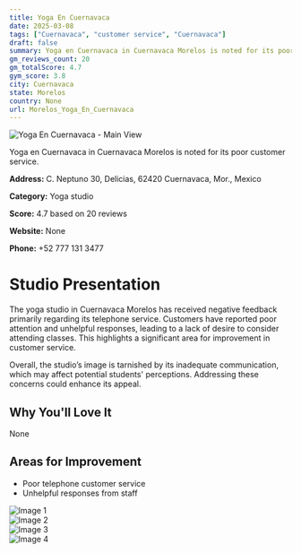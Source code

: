 ```yaml
---
title: Yoga En Cuernavaca
date: 2025-03-08
tags: ["Cuernavaca", "customer service", "Cuernavaca"]  
draft: false
summary: Yoga en Cuernavaca in Cuernavaca Morelos is noted for its poor customer service.
gm_reviews_count: 20
gm_totalScore: 4.7
gym_score: 3.8
city: Cuernavaca
state: Morelos
country: None
url: Morelos_Yoga_En_Cuernavaca
---
```


<div className="aspect-[16/9] relative my-8">
  <img 
    src="https://lh5.googleusercontent.com/p/AF1QipPO6hKk2phvSkG6mgtWC6_KR7oeSoj0sNEGssdy=w1920-h1080-k-no"
    alt="Yoga En Cuernavaca - Main View"
    className="object-cover absolute inset-0 w-full h-full rounded-lg"
  />
</div>

Yoga en Cuernavaca in Cuernavaca Morelos is noted for its poor customer service.

**Address:** C. Neptuno 30, Delicias, 62420 Cuernavaca, Mor., Mexico

**Category:** Yoga studio

**Score:** 4.7 based on 20 reviews

**Website:** None

**Phone:** +52 777 131 3477

# Studio Presentation

The yoga studio in Cuernavaca Morelos has received negative feedback primarily regarding its telephone service. Customers have reported poor attention and unhelpful responses, leading to a lack of desire to consider attending classes. This highlights a significant area for improvement in customer service.

Overall, the studio’s image is tarnished by its inadequate communication, which may affect potential students' perceptions. Addressing these concerns could enhance its appeal.

## Why You'll Love It

None

## Areas for Improvement

- Poor telephone customer service
- Unhelpful responses from staff

<div className="grid grid-cols-1 xl:grid-cols-2 gap-4 my-8">
<div className="aspect-[4/3] relative"><img src="https://lh3.googleusercontent.com/gps-proxy/ALd4DhHDuMwkdIRSOoQ-L1r5oVinrRhOlyIuyBFWishWsMlV3fysZDyaVcLJ9eEr9sPhO4H8v5gvSblnCokacK8IYhNqq2wIZZQvvLmRP4K5ArdKYJLeI7mW7pngNBXTvCVO7T2yaYPSwQEZm9ntW2s4QImVHKGTLr15Z4YeJuoBp58pxWJU5oXruNX4GiZTYRzF-n2QwSE=w1920-h1080-k-no" alt="Image 1" className="object-cover absolute inset-0 w-full h-full rounded-lg" /></div>
<div className="aspect-[4/3] relative"><img src="https://lh3.googleusercontent.com/gps-proxy/ALd4DhEYb1MuKqAm5AjXBfbEqqKz2GeNAD_m4l_ibwb90J6WlT8owNWXmalcfVFlVxSMmH1mUR6S5UY1H18Gxf92H-PGIxGADI0wZluB2-Xr5hj138XR-xeMTBQCL_6SsB0PELlhz7il21EsBZIP4qIyN_1yyK_lJgh7xvLV5P5zynoXXHbC1u23rOZWFJZbCzj0PeCjtKE=w1920-h1080-k-no" alt="Image 2" className="object-cover absolute inset-0 w-full h-full rounded-lg" /></div>
<div className="aspect-[4/3] relative"><img src="https://lh5.googleusercontent.com/p/AF1QipMwr_dz9xgPqxnTm_QO7sdt1HmnbGSieuXKRLJf=w1920-h1080-k-no" alt="Image 3" className="object-cover absolute inset-0 w-full h-full rounded-lg" /></div>
<div className="aspect-[4/3] relative"><img src="https://lh5.googleusercontent.com/p/AF1QipM99O_w0fpEHn6m3FVZ1-eY31oRDn59AiAQD7HM=w1920-h1080-k-no" alt="Image 4" className="object-cover absolute inset-0 w-full h-full rounded-lg" /></div>
</div>